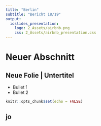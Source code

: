 ```yaml
---
title: "Berlin"
subtitle: "Bericht 18/19"
output: 
  ioslides_presentation:
    logo: 2_Assets/airbnb.png
    css: 2_Assets/airbnb_presentation.css 
---
```



# Neuer Abschnitt
## Neue Folie | Untertitel 

- Bullet 1
- Bullet 2


```r
knitr::opts_chunk$set(echo = FALSE)
```
## jo


